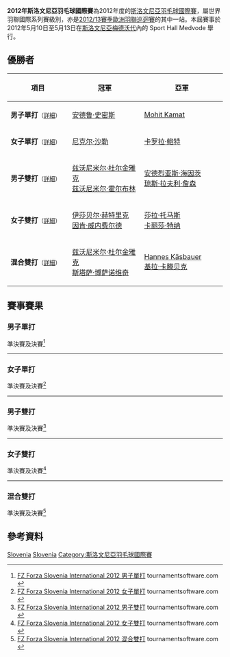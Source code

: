 {{noteTA|G1=Badminton}}
{{infobox badminton event
|name           = 2012年斯洛文尼亞羽毛球國際賽
|image          = 
|size           = 
|caption        =
|dates          = 2012年5月10日－5月13日
|number_edition = 
|level          = 4B
|prize_money    = 5,000美元
|location       = {{SLO}}[[梅德沃代|梅德沃代]]
|venue          = Sport Hall Medvode
|previous       = 2011年斯洛文尼亞羽毛球國際賽 
|next           = 2013年斯洛文尼亞羽毛球國際賽
}}
'''2012年斯洛文尼亞羽毛球國際賽'''為2012年度的[[斯洛文尼亞羽毛球國際賽|斯洛文尼亞羽毛球國際賽]]，屬世界羽聯國際系列賽級別，亦是[[2012/13賽季歐洲羽聯巡迴賽|2012/13賽季歐洲羽聯巡迴賽]]的其中一站。本屆賽事於2012年5月10日至5月13日在[[斯洛文尼亞|斯洛文尼亞]][[梅德沃代|梅德沃代]]內的 Sport Hall Medvode 舉行。

== 優勝者 ==
{| class=wikitable style="font-size:small"
!width="200"|項目
!width="250"|冠軍
!width="250"|亞軍
|-
|'''男子單打'''<small>（[[#男子單打|詳細]]）</small>
|{{flagicon|ENG}} [[安德鲁·史密斯_(羽毛球运动员)|安德鲁·史密斯]]
|{{flagicon|IND}} [[Mohit_Kamat|Mohit Kamat]]
|-
|'''女子單打'''<small>（[[#女子單打|詳細]]）</small>
|{{flagicon|SUI}} [[尼克尔·沙勒|尼克尔·沙勒]]
|{{flagicon|GER}} [[卡罗拉·鲍特|卡罗拉·鲍特]]
|-
|'''男子雙打'''<small>（[[#男子雙打|詳細]]）</small>
|{{flagicon|CRO}} [[兹沃尼米尔·杜尔金雅克|兹沃尼米尔·杜尔金雅克]]<br/>{{flagicon|CRO}} [[兹沃尼米尔·霍尔布林|兹沃尼米尔·霍尔布林]]
|{{flagicon|GER}} [[安德烈亚斯·海因茨|安德烈亚斯·海因茨]]<br/>{{flagicon|GER}} [[琼斯·拉夫利·詹森|琼斯·拉夫利·詹森]]
|-
|'''女子雙打'''<small>（[[#女子雙打|詳細]]）</small>
|{{flagicon|GER}} [[伊莎贝尔·赫特里克|伊莎贝尔·赫特里克]]<br/>{{flagicon|GER}} [[因肯·威内费尔德|因肯·威内费尔德]]
|{{flagicon|WAL}} [[莎拉·托马斯|莎拉·托马斯]]<br/>{{flagicon|WAL}} [[卡丽莎·特纳|卡丽莎·特纳]]
|-
|'''混合雙打'''<small>（[[#混合雙打|詳細]]）</small>
|{{flagicon|CRO}} [[兹沃尼米尔·杜尔金雅克|兹沃尼米尔·杜尔金雅克]]<br/>{{flagicon|CRO}} [[斯塔萨·博萨诺维奇|斯塔萨·博萨诺维奇]]
|{{flagicon|GER}} [[Hannes_Käsbauer|Hannes Käsbauer]]<br/>{{flagicon|GER}} [[基拉·卡滕贝克|基拉·卡滕贝克]]
|}

== 賽事賽果 ==
=== 男子單打 ===
;準決賽及決賽<ref name="MS">[http://www.tournamentsoftware.com/sport/draw.aspx?id=FEB28ED9-8487-4F82-B3DB-7C170EC44CF6&draw=2 FZ Forza Slovenia International 2012 男子單打] tournamentsoftware.com {{en}}</ref>
{{4TeamBracket-Tennis3-v2
| team-width=200
| RD1-seed1=Q
| RD1-team1={{flagicon|DEN}} [[Mathias_Mundbjerg|Mathias Mundbjerg]]
| RD1-score1-1=18
| RD1-score1-2='''22
| RD1-score1-3=11
| RD1-seed2=
| RD1-team2='''{{flagicon|IND}} [[Mohit_Kamat|Mohit Kamat]]
| RD1-score2-1='''21
| RD1-score2-2=20
| RD1-score2-3='''21

| RD1-seed3=4
| RD1-team3={{flagicon|AUT}} [[卢卡·瓦贝尔|卢卡·瓦贝尔]]
| RD1-score3-1=15
| RD1-score3-2=16
| RD1-score3-3=
| RD1-seed4=
| RD1-team4='''{{flagicon|ENG}} [[安德鲁·史密斯_(羽毛球运动员)|安德鲁·史密斯]]
| RD1-score4-1='''21
| RD1-score4-2='''21
| RD1-score4-3=

| RD2-seed1=
| RD2-team1={{flagicon|IND}} [[Mohit_Kamat|Mohit Kamat]]
| RD2-score1-1=18
| RD2-score1-2=17
| RD2-score1-3=
| RD2-seed2=
| RD2-team2='''{{flagicon|ENG}} [[安德鲁·史密斯_(羽毛球运动员)|安德鲁·史密斯]]
| RD2-score2-1='''21
| RD2-score2-2='''21
| RD2-score2-3=
}}
----

=== 女子單打 ===
;準決賽及決賽<ref name="WS">[http://www.tournamentsoftware.com/sport/draw.aspx?id=FEB28ED9-8487-4F82-B3DB-7C170EC44CF6&draw=3 FZ Forza Slovenia International 2012 女子單打] tournamentsoftware.com {{en}}</ref>
{{4TeamBracket-Tennis3-v2
| team-width=200
| RD1-seed1=1
| RD1-team1={{flagicon|AUT}} [[西蒙娜·普鲁茨|西蒙娜·普鲁茨]]
| RD1-score1-1='''21
| RD1-score1-2=17
| RD1-score1-3=15
| RD1-seed2=4
| RD1-team2='''{{flagicon|GER}} [[卡罗拉·鲍特|卡罗拉·鲍特]]
| RD1-score2-1=19
| RD1-score2-2='''21
| RD1-score2-3='''21

| RD1-seed3=3
| RD1-team3='''{{flagicon|SUI}} [[尼克尔·沙勒|尼克尔·沙勒]]
| RD1-score3-1='''21
| RD1-score3-2='''21
| RD1-score3-3=
| RD1-seed4=2
| RD1-team4={{flagicon|SLO}} [[马娅·特夫尔迪|马娅·特夫尔迪]]
| RD1-score4-1=18
| RD1-score4-2=15
| RD1-score4-3=

| RD2-seed1=4
| RD2-team1={{flagicon|GER}} [[卡罗拉·鲍特|卡罗拉·鲍特]]
| RD2-score1-1=19
| RD2-score1-2=14
| RD2-score1-3=
| RD2-seed2=3
| RD2-team2='''{{flagicon|SUI}} [[尼克尔·沙勒|尼克尔·沙勒]]
| RD2-score2-1='''21
| RD2-score2-2='''21
| RD2-score2-3=
}}
----

=== 男子雙打 ===
;準決賽及決賽<ref name="MD">[http://www.tournamentsoftware.com/sport/draw.aspx?id=FEB28ED9-8487-4F82-B3DB-7C170EC44CF6&draw=4 FZ Forza Slovenia International 2012 男子雙打] tournamentsoftware.com {{en}}</ref>
{{4TeamBracket-Tennis3-v2
| team-width=200
| RD1-seed1=1
| RD1-team1='''{{flagicon|CRO}} [[兹沃尼米尔·杜尔金雅克|兹沃尼米尔·杜尔金雅克]]<br/> {{flagicon|CRO}} [[兹沃尼米尔·霍尔布林|兹沃尼米尔·霍尔布林]]
| RD1-score1-1='''21
| RD1-score1-2='''21
| RD1-score1-3=
| RD1-seed2=3
| RD1-team2={{flagicon|GER}} [[Manuel_Heumann|Manuel Heumann]]<br/> {{flagicon|GER}} [[托比亞斯·瓦登卡|托比亞斯·瓦登卡]]
| RD1-score2-1=15
| RD1-score2-2=10
| RD1-score2-3=

| RD1-seed3=
| RD1-team3='''{{flagicon|GER}} [[安德烈亚斯·海因茨|安德烈亚斯·海因茨]]<br/> {{flagicon|GER}} [[琼斯·拉夫利·詹森|琼斯·拉夫利·詹森]]
| RD1-score3-1='''21
| RD1-score3-2='''21
| RD1-score3-3=
| RD1-seed4=2
| RD1-team4={{flagicon|SUI}} [[Florian_Schmid|Florian Schmid]]<br/> {{flagicon|SUI}} [[Gilles_Tripet|Gilles Tripet]]
| RD1-score4-1=11
| RD1-score4-2=14
| RD1-score4-3=

| RD2-seed1=1
| RD2-team1='''{{flagicon|CRO}} [[兹沃尼米尔·杜尔金雅克|兹沃尼米尔·杜尔金雅克]]<br/> {{flagicon|CRO}} [[兹沃尼米尔·霍尔布林|兹沃尼米尔·霍尔布林]]
| RD2-score1-1=17
| RD2-score1-2='''21
| RD2-score1-3='''21
| RD2-seed2=
| RD2-team2={{flagicon|GER}} [[安德烈亚斯·海因茨|安德烈亚斯·海因茨]]<br/> {{flagicon|GER}} [[琼斯·拉夫利·詹森|琼斯·拉夫利·詹森]]
| RD2-score2-1='''21
| RD2-score2-2=17
| RD2-score2-3=12
}}
----

=== 女子雙打 ===
;準決賽及決賽<ref name="WD">[http://www.tournamentsoftware.com/sport/draw.aspx?id=FEB28ED9-8487-4F82-B3DB-7C170EC44CF6&draw=5 FZ Forza Slovenia International 2012 女子雙打] tournamentsoftware.com {{en}}</ref>
{{4TeamBracket-Tennis3-v2
| team-width=200
| RD1-seed1=1
| RD1-team1='''{{flagicon|WAL}} [[莎拉·托马斯|莎拉·托马斯]]<br/> {{flagicon|WAL}} [[卡丽莎·特纳|卡丽莎·特纳]]
| RD1-score1-1=16
| RD1-score1-2='''21
| RD1-score1-3='''21
| RD1-seed2=
| RD1-team2={{flagicon|DEN}} [[丽恩·克劳森|丽恩·克劳森]]<br/> {{flagicon|SLO}} [[Špela_Silvester|Špela Silvester]]
| RD1-score2-1='''21
| RD1-score2-2=19
| RD1-score2-3=13

| RD1-seed3=
| RD1-team3={{flagicon|GER}} [[卡罗拉·鲍特|卡罗拉·鲍特]]<br/> {{flagicon|CRO}} [[斯塔萨·博萨诺维奇|斯塔萨·博萨诺维奇]]
| RD1-score3-1=18
| RD1-score3-2=16
| RD1-score3-3=
| RD1-seed4=2
| RD1-team4='''{{flagicon|GER}} [[伊莎贝尔·赫特里克|伊莎贝尔·赫特里克]]<br/> {{flagicon|GER}} [[因肯·威内费尔德|因肯·威内费尔德]]
| RD1-score4-1='''21
| RD1-score4-2='''21
| RD1-score4-3=

| RD2-seed1=1
| RD2-team1={{flagicon|WAL}} [[莎拉·托马斯|莎拉·托马斯]]<br/> {{flagicon|WAL}} [[卡丽莎·特纳|卡丽莎·特纳]]
| RD2-score1-1=14
| RD2-score1-2='''21
| RD2-score1-3=17
| RD2-seed2=2
| RD2-team2='''{{flagicon|GER}} [[伊莎贝尔·赫特里克|伊莎贝尔·赫特里克]]<br/> {{flagicon|GER}} [[因肯·威内费尔德|因肯·威内费尔德]]
| RD2-score2-1='''21
| RD2-score2-2=13
| RD2-score2-3='''21
}}
----

=== 混合雙打 ===
;準決賽及決賽<ref name="XD">[http://www.tournamentsoftware.com/sport/draw.aspx?id=FEB28ED9-8487-4F82-B3DB-7C170EC44CF6&draw=6 FZ Forza Slovenia International 2012 混合雙打] tournamentsoftware.com {{en}}</ref>
{{4TeamBracket-Tennis3-v2
| team-width=200
| RD1-seed1=1
| RD1-team1='''{{flagicon|CRO}} [[兹沃尼米尔·杜尔金雅克|兹沃尼米尔·杜尔金雅克]]<br/> {{flagicon|CRO}} [[斯塔萨·博萨诺维奇|斯塔萨·博萨诺维奇]]
| RD1-score1-1='''21
| RD1-score1-2='''21
| RD1-score1-3=
| RD1-seed2=
| RD1-team2={{flagicon|GER}} [[托比亞斯·瓦登卡|托比亞斯·瓦登卡]]<br/> {{flagicon|GER}} [[伊莎贝尔·赫特里克|伊莎贝尔·赫特里克]]
| RD1-score2-1=17
| RD1-score2-2=15
| RD1-score2-3=

| RD1-seed3=
| RD1-team3='''{{flagicon|GER}} [[Hannes_Käsbauer|Hannes Käsbauer]]<br/> {{flagicon|GER}} [[基拉·卡滕贝克|基拉·卡滕贝克]]
| RD1-score3-1='''21
| RD1-score3-2=17
| RD1-score3-3='''21
| RD1-seed4=2
| RD1-team4={{flagicon|CZE}} [[雅各布·比特曼|雅各布·比特曼]]<br/> {{flagicon|CZE}} [[阿尔泽比塔·巴索娃|阿尔泽比塔·巴索娃]]
| RD1-score4-1=17
| RD1-score4-2='''21
| RD1-score4-3=18

| RD2-seed1=1
| RD2-team1='''{{flagicon|CRO}} [[兹沃尼米尔·杜尔金雅克|兹沃尼米尔·杜尔金雅克]]<br/> {{flagicon|CRO}} [[斯塔萨·博萨诺维奇|斯塔萨·博萨诺维奇]]
| RD2-score1-1='''21
| RD2-score1-2='''21
| RD2-score1-3=
| RD2-seed2=
| RD2-team2={{flagicon|GER}} [[Hannes_Käsbauer|Hannes Käsbauer]]<br/> {{flagicon|GER}} [[基拉·卡滕贝克|基拉·卡滕贝克]]
| RD2-score2-1=9
| RD2-score2-2=13
| RD2-score2-3=
}}

== 參考資料 ==
{{Reflist}}

[[Category:2012年世界羽聯國際系列賽|Slovenia]]
[[Category:2012/13賽季歐洲羽聯巡迴賽|Slovenia]]
[[Category:斯洛文尼亞羽毛球國際賽|Category:斯洛文尼亞羽毛球國際賽]]